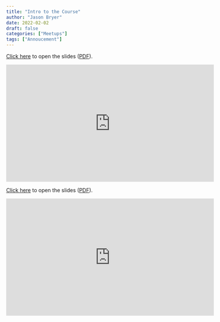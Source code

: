 ```yaml
---
title: "Intro to the Course"
author: "Jason Bryer"
date: 2022-02-02
draft: false
categories: ["Meetups"]
tags: ["Annoucement"]
---
```



[Click here](/slides/01-Intro_to_Data.html#1) to open the slides ([PDF](/slides/01-Intro_to_Data.pdf)).

<iframe width="560" height="315" src="https://www.youtube.com/embed/NfzmlJP21TU" title="YouTube video player" frameborder="0" allow="accelerometer; autoplay; clipboard-write; encrypted-media; gyroscope; picture-in-picture" allowfullscreen></iframe>

<!--more-->

[Click here](/slides/01-Intro_to_Data.html#1) to open the slides ([PDF](/slides/01-Intro_to_Data.pdf)).

<iframe width="560" height="315" src="https://www.youtube.com/embed/NfzmlJP21TU" title="YouTube video player" frameborder="0" allow="accelerometer; autoplay; clipboard-write; encrypted-media; gyroscope; picture-in-picture" allowfullscreen></iframe>



